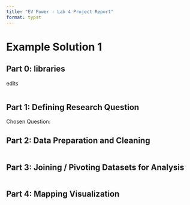 ```yaml
---
title: "EV Power - Lab 4 Project Report"
format: typst
---
```


# Example Solution 1

## **Part 0: libraries**
edits 

```r

```

## **Part 1:** **Defining Research Question**

Chosen Question:

## **Part 2: Data Preparation and Cleaning**

```r

```

## **Part 3: Joining / Pivoting Datasets for Analysis**

```r

```

## **Part 4: Mapping Visualization**

```r

```